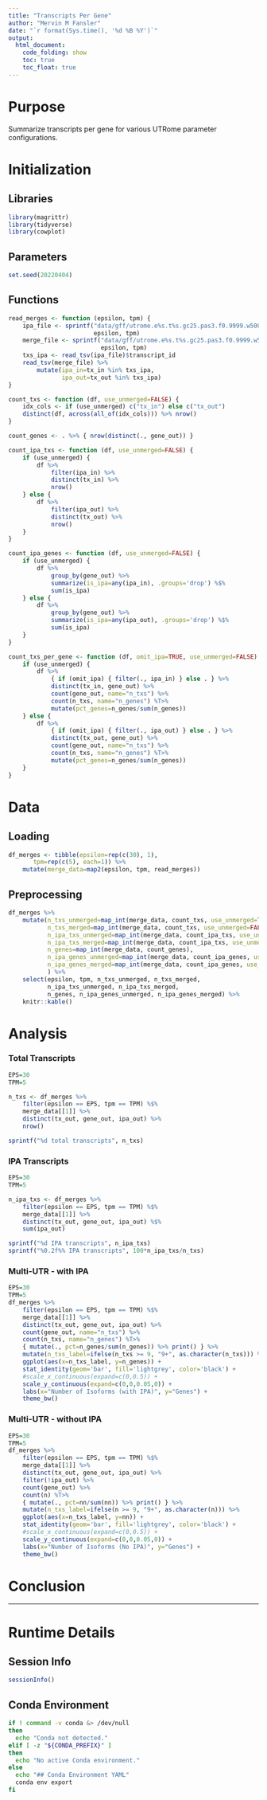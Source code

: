 ```yaml
---
title: "Transcripts Per Gene"
author: "Mervin M Fansler"
date: "`r format(Sys.time(), '%d %B %Y')`"
output: 
  html_document: 
    code_folding: show
    toc: true
    toc_float: true
---
```


# Purpose

Summarize transcripts per gene for various UTRome parameter configurations.

# Initialization

## Libraries
```r
library(magrittr)
library(tidyverse)
library(cowplot)
```

## Parameters
```r
set.seed(20220404)
```

## Functions

```r
read_merges <- function (epsilon, tpm) {
    ipa_file <- sprintf("data/gff/utrome.e%s.t%s.gc25.pas3.f0.9999.w500.ipa.tsv",
                        epsilon, tpm)
    merge_file <- sprintf("data/gff/utrome.e%s.t%s.gc25.pas3.f0.9999.w500.m200.tsv",
                          epsilon, tpm)
    txs_ipa <- read_tsv(ipa_file)$transcript_id
    read_tsv(merge_file) %>%
        mutate(ipa_in=tx_in %in% txs_ipa,
               ipa_out=tx_out %in% txs_ipa)
}

count_txs <- function (df, use_unmerged=FALSE) {
    idx_cols <- if (use_unmerged) c("tx_in") else c("tx_out")
    distinct(df, across(all_of(idx_cols))) %>% nrow()
}

count_genes <- . %>% { nrow(distinct(., gene_out)) } 

count_ipa_txs <- function (df, use_unmerged=FALSE) {
    if (use_unmerged) {
        df %>% 
            filter(ipa_in) %>%
            distinct(tx_in) %>%
            nrow()
    } else {
        df %>% 
            filter(ipa_out) %>%
            distinct(tx_out) %>%
            nrow()
    }
}

count_ipa_genes <- function (df, use_unmerged=FALSE) {
    if (use_unmerged) {
        df %>%
            group_by(gene_out) %>%
            summarize(is_ipa=any(ipa_in), .groups='drop') %$%
            sum(is_ipa)
    } else {
        df %>%
            group_by(gene_out) %>%
            summarize(is_ipa=any(ipa_out), .groups='drop') %$%
            sum(is_ipa)
    }
} 

count_txs_per_gene <- function (df, omit_ipa=TRUE, use_unmerged=FALSE) {
    if (use_unmerged) {
        df %>%
            { if (omit_ipa) { filter(., ipa_in) } else . } %>%
            distinct(tx_in, gene_out) %>%
            count(gene_out, name="n_txs") %>%
            count(n_txs, name="n_genes") %T>%
            mutate(pct_genes=n_genes/sum(n_genes))
    } else {
        df %>%
            { if (omit_ipa) { filter(., ipa_out) } else . } %>%
            distinct(tx_out, gene_out) %>%
            count(gene_out, name="n_txs") %>%
            count(n_txs, name="n_genes") %T>%
            mutate(pct_genes=n_genes/sum(n_genes))
    }
}
```

# Data
## Loading
```r
df_merges <- tibble(epsilon=rep(c(30), 1),
       tpm=rep(c(5), each=1)) %>%
    mutate(merge_data=map2(epsilon, tpm, read_merges))
```

## Preprocessing
```r
df_merges %>%
    mutate(n_txs_unmerged=map_int(merge_data, count_txs, use_unmerged=TRUE),
           n_txs_merged=map_int(merge_data, count_txs, use_unmerged=FALSE),
           n_ipa_txs_unmerged=map_int(merge_data, count_ipa_txs, use_unmerged=TRUE),
           n_ipa_txs_merged=map_int(merge_data, count_ipa_txs, use_unmerged=FALSE),
           n_genes=map_int(merge_data, count_genes),
           n_ipa_genes_unmerged=map_int(merge_data, count_ipa_genes, use_unmerged=TRUE),
           n_ipa_genes_merged=map_int(merge_data, count_ipa_genes, use_unmerged=FALSE)
           ) %>%
    select(epsilon, tpm, n_txs_unmerged, n_txs_merged, 
           n_ipa_txs_unmerged, n_ipa_txs_merged,
           n_genes, n_ipa_genes_unmerged, n_ipa_genes_merged) %>%
    knitr::kable()
```

# Analysis

### Total Transcripts
```r
EPS=30
TPM=5

n_txs <- df_merges %>%
    filter(epsilon == EPS, tpm == TPM) %$%
    merge_data[[1]] %>%
    distinct(tx_out, gene_out, ipa_out) %>%
    nrow()

sprintf("%d total transcripts", n_txs)
```

### IPA Transcripts
```r
EPS=30
TPM=5

n_ipa_txs <- df_merges %>%
    filter(epsilon == EPS, tpm == TPM) %$%
    merge_data[[1]] %>%
    distinct(tx_out, gene_out, ipa_out) %$%
    sum(ipa_out)

sprintf("%d IPA transcripts", n_ipa_txs)
sprintf("%0.2f%% IPA transcripts", 100*n_ipa_txs/n_txs)
```

### Multi-UTR - with IPA
```r
EPS=30
TPM=5
df_merges %>%
    filter(epsilon == EPS, tpm == TPM) %$%
    merge_data[[1]] %>%
    distinct(tx_out, gene_out, ipa_out) %>%
    count(gene_out, name="n_txs") %>%
    count(n_txs, name="n_genes") %T>%
    { mutate(., pct=n_genes/sum(n_genes)) %>% print() } %>%
    mutate(n_txs_label=ifelse(n_txs >= 9, "9+", as.character(n_txs))) %>%
    ggplot(aes(x=n_txs_label, y=n_genes)) +
    stat_identity(geom='bar', fill='lightgrey', color='black') +
    #scale_x_continuous(expand=c(0,0.5)) +
    scale_y_continuous(expand=c(0,0,0.05,0)) +
    labs(x="Number of Isoforms (with IPA)", y="Genes") +
    theme_bw()
```

### Multi-UTR - without IPA
```r
EPS=30
TPM=5
df_merges %>%
    filter(epsilon == EPS, tpm == TPM) %$%
    merge_data[[1]] %>%
    distinct(tx_out, gene_out, ipa_out) %>%
    filter(!ipa_out) %>%
    count(gene_out) %>%
    count(n) %T>%
    { mutate(., pct=nn/sum(nn)) %>% print() } %>%
    mutate(n_txs_label=ifelse(n >= 9, "9+", as.character(n))) %>%
    ggplot(aes(x=n_txs_label, y=nn)) +
    stat_identity(geom='bar', fill='lightgrey', color='black') +
    #scale_x_continuous(expand=c(0,0.5)) +
    scale_y_continuous(expand=c(0,0,0.05,0)) +
    labs(x="Number of Isoforms (No IPA)", y="Genes") +
    theme_bw()
```

# Conclusion

<!--
What was found?
Clearly state conclusions.
Was there anything unexpected?
Are there unanswered questions?
What should be worked on next?
-->

---

# Runtime Details
## Session Info
```r
sessionInfo()
```

## Conda Environment
```bash
if ! command -v conda &> /dev/null
then
  echo "Conda not detected."
elif [ -z "${CONDA_PREFIX}" ]
then
  echo "No active Conda environment."
else
  echo "## Conda Environment YAML"
  conda env export
fi
```
